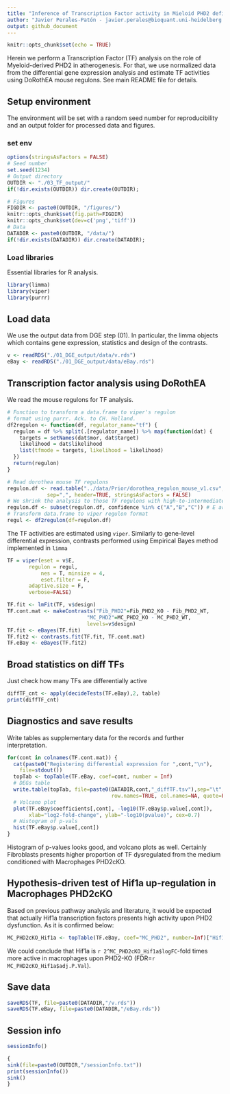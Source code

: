 ```yaml
---
title: "Inference of Transcription Factor activity in Mieloid PHD2 deficiency in atherogenesis"
author: "Javier Perales-Patón - javier.perales@bioquant.uni-heidelberg.de - ORCID: 0000-0003-0780-6683" 
output: github_document
---
```


```r
knitr::opts_chunk$set(echo = TRUE)
```

Herein we perform a Transcription Factor (TF) analysis on the role of Myeloid-derived PHD2 in 
atherogenesis. For that, we use normalized data from the differential gene expression analysis 
and estimate TF activities using DoRothEA mouse regulons. See main README file for details.

## Setup environment
The environment will be set with a random seed number for reproducibility and an output folder
for processed data and figures.

### set env
```r
options(stringsAsFactors = FALSE)
# Seed number
set.seed(1234)
# Output directory
OUTDIR <- "./03_TF_output/"
if(!dir.exists(OUTDIR)) dir.create(OUTDIR);

# Figures
FIGDIR <- paste0(OUTDIR, "/figures/")
knitr::opts_chunk$set(fig.path=FIGDIR)
knitr::opts_chunk$set(dev=c('png','tiff'))
# Data
DATADIR <- paste0(OUTDIR, "/data/")
if(!dir.exists(DATADIR)) dir.create(DATADIR);
```

### Load libraries
Essential libraries for R analysis.
```r
library(limma)
library(viper)
library(purrr)
```

## Load data
We use the output data from DGE step (01). In particular,
the limma objects which contains gene expression, statistics and 
design of the contrasts.
```r
v <- readRDS("./01_DGE_output/data/v.rds")
eBay <- readRDS("./01_DGE_output/data/eBay.rds")
```

## Transcription factor analysis using DoRothEA
We read the mouse regulons for TF analysis.
```r
# Function to transform a data.frame to viper's regulon 
# format using purrr. Ack. to CH. Holland.
df2regulon <- function(df, regulator_name="tf") {
  regulon = df %>% split(.[regulator_name]) %>% map(function(dat) {
    targets = setNames(dat$mor, dat$target)
    likelihood = dat$likelihood
    list(tfmode = targets, likelihood = likelihood)
  })
  return(regulon)
}

# Read dorothea mouse TF regulons
regulon.df <- read.table("../data/Prior/dorothea_regulon_mouse_v1.csv", 
			 sep=",", header=TRUE, stringsAsFactors = FALSE)
# We shrink the analysis to those TF regulons with high-to-intermediate confidence
regulon.df <- subset(regulon.df, confidence %in% c("A","B","C")) # E are discarded
# Transform data.frame to viper regulon format
regul <- df2regulon(df=regulon.df)
```

The TF activities are estimated using `viper`. Similarly to gene-level differential expression, 
contrasts performed using Empirical Bayes method implemented in `limma`
```r
TF = viper(eset = v$E, 
	   regulon = regul,
           nes = T, minsize = 4,
           eset.filter = F, 
	   adaptive.size = F, 
	   verbose=FALSE)

TF.fit <- lmFit(TF, v$design)
TF.cont.mat <- makeContrasts("Fib_PHD2"=Fib_PHD2_KO - Fib_PHD2_WT,
                          "MC_PHD2"=MC_PHD2_KO - MC_PHD2_WT,
                          levels=v$design)
TF.fit <- eBayes(TF.fit)
TF.fit2 <- contrasts.fit(TF.fit, TF.cont.mat)
TF.eBay <- eBayes(TF.fit2)
```


## Broad statistics on diff TFs
Just check how many TFs are differentially active
```r
diffTF_cnt <- apply(decideTests(TF.eBay),2, table)
print(diffTF_cnt)
```

## Diagnostics and save results
Write tables as supplementary data for the records and further interpretation.
```r
for(cont in colnames(TF.cont.mat)) {
  cat(paste0("Registering differential expression for ",cont,"\n"),
	file=stdout())
  topTab <- topTable(TF.eBay, coef=cont, number = Inf)
  # DEGs table
  write.table(topTab, file=paste0(DATADIR,cont,"_diffTF.tsv"),sep="\t",
                                  row.names=TRUE, col.names=NA, quote=FALSE)
  # Volcano plot
  plot(TF.eBay$coefficients[,cont], -log10(TF.eBay$p.value[,cont]),
       xlab="log2-fold-change", ylab="-log10(pvalue)", cex=0.7)
  # Histogram of p-vals
  hist(TF.eBay$p.value[,cont])
}
```
Histogram of p-values looks good, and volcano plots as well. Certainly Fibroblasts presents 
higher proportion of TF dysregulated from the medium conditioned with Macrophages PHD2cKO.

## Hypothesis-driven test of Hif1a up-regulation in Macrophages PHD2cKO
Based on previous pathway analysis and literature, it would be expected that actually 
Hif1a transcription factors presents high activity upon PHD2 dysfunction. As it is confirmed 
below:

```r
MC_PHD2cKO_Hif1a <- topTable(TF.eBay, coef="MC_PHD2", number=Inf)["Hif1a",]
```

We could conclude that Hif1a is `r 2^MC_PHD2cKO_Hif1a$logFC`-fold times more active 
in macrophages upon PHD2-KO (FDR=`r MC_PHD2cKO_Hif1a$adj.P.Val`).

## Save data
```r
saveRDS(TF, file=paste0(DATADIR,"/v.rds"))
saveRDS(TF.eBay, file=paste0(DATADIR,"/eBay.rds"))
```

## Session info

```r
sessionInfo()

{                                                                                                                                                                                                           
sink(file=paste0(OUTDIR,"/sessionInfo.txt"))
print(sessionInfo())
sink()
}
```
